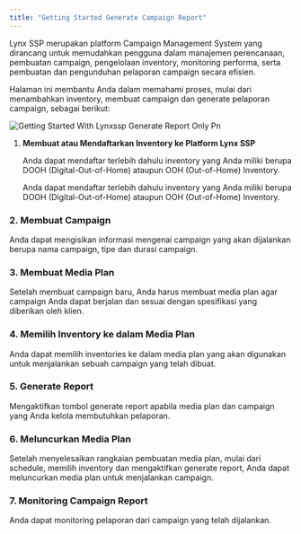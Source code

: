 ```yaml
---
title: "Getting Started Generate Campaign Report"
---
```


<p class="text-md text-justify">
Lynx SSP merupakan platform Campaign Management System yang dirancang untuk memudahkan pengguna dalam manajemen perencanaan, pembuatan campaign, pengelolaan inventory, monitoring performa, serta pembuatan dan pengunduhan pelaporan campaign secara efisien.

Halaman ini membantu Anda dalam memahami proses, mulai dari menambahkan inventory, membuat campaign dan generate pelaporan campaign, sebagai berikut:

</p>

![Getting Started With Lynxssp Generate Report Only Pn](/images/getting-started-with-lynxssp-generate-report-only.png)

1. **Membuat atau Mendaftarkan Inventory ke Platform Lynx SSP**

   Anda dapat mendaftar terlebih dahulu inventory yang Anda miliki berupa DOOH (Digital-Out-of-Home) ataupun OOH (Out-of-Home) Inventory.

   <Card title="Membuat DOOH (Digital-Out-of-Home) Inventory">
     
   </Card>
   <Card title="Membuat OOH (Out-of-Home) Inventory" iconType="regular">
     
   </Card>
   Anda dapat mendaftar terlebih dahulu inventory yang Anda miliki berupa DOOH (Digital-Out-of-Home) ataupun OOH (Out-of-Home) Inventory.

### 2. Membuat Campaign

Anda dapat mengisikan informasi mengenai campaign yang akan dijalankan berupa nama campaign, tipe dan durasi campaign.

### 3. Membuat Media Plan

Setelah membuat campaign baru, Anda harus membuat media plan agar campaign Anda dapat berjalan dan sesuai dengan spesifikasi yang diberikan oleh klien.

### 4. Memilih Inventory ke dalam Media Plan

Anda dapat memilih inventories ke dalam media plan yang akan digunakan untuk menjalankan sebuah campaign yang telah dibuat.

### 5. Generate Report

Mengaktifkan tombol generate report apabila media plan dan campaign yang Anda kelola membutuhkan pelaporan.

### 6. Meluncurkan Media Plan

Setelah menyelesaikan rangkaian pembuatan media plan, mulai dari schedule, memilih inventory dan mengaktifkan generate report, Anda dapat meluncurkan media plan untuk menjalankan campaign.

### 7. Monitoring Campaign Report

Anda dapat monitoring pelaporan dari campaign yang telah dijalankan.

<Card title="Download Pelaporan Campaign">
  
</Card>

<Card title="Membagikan Pelaporan Campaign">
  
</Card>

<Card title="Mengakses Pelaporan Campaign">
  
</Card>